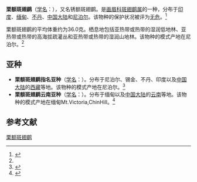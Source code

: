 {{Speciesbox
| name = 栗额斑翅鹛
| image = Actinodura egertoni by John Gould.jpg
| status = LC | status_system = IUCN3.1
| genus = Actinodura
| species = egertoni
| authority = [[约翰·古尔德|Gould]], 1836<ref name='id3164'>{{cite web| url =http://www.bioinfo.cn/db05/BjdwSpecies.php?action=view&id=3164| title =栗额斑翅鹛| work =《中国动物物种编目数据库》| publisher =中国科学院微生物研究所| author =中国科学院动物研究所| accessdate =2009-04-04| deadurl =yes| archiveurl =https://web.archive.org/web/20160305063925/http://www.bioinfo.cn/db05/BjdwSpecies.php?action=view&id=3164| archivedate =2016-03-05}}</ref>
}}

'''栗额斑翅鹛'''（[[学名|学名]]：{{lang|la|''Actinodura egertoni''}}），又名锈额斑翅鹛。是[[画眉科|画眉科]][[斑翅鹛属|斑翅鹛属]]的一种，分布于[[印度|印度]]、[[缅甸|缅甸]]、[[不丹|不丹]]、[[中国大陆|中国大陆]]和[[尼泊尔|尼泊尔]]。该物种的保护状况被评为[[无危|无危]]。<ref>{{cite web|url=http://www.birdlife.org/datazone/speciesfactsheet.php?id=7987&m=0|title=Actinodura egertoni|publisher=[[国际鸟盟|BirdLife.org]]|accessdate=2011-06-27|archive-date=2016-03-04|archive-url=https://web.archive.org/web/20160304224611/http://www.birdlife.org/datazone/speciesfactsheet.php?id=7987&m=0|dead-url=no}}</ref>

栗额斑翅鹛的平均体重约为36.0克。栖息地包括亚热带或热带的湿润低地林、亚热带或热带的高海拔疏灌丛和亚热带或热带的湿润山地林。该物种的模式产地在尼泊尔。<ref name='id3164'/>

==亚种==
*'''栗额斑翅鹛指名亚种'''（[[学名|学名]]：{{lang|la|''Actinodura egertoni egertoni''}}）。分布于尼泊尔、锡金、不丹、印度以及[[中国大陆|中国大陆]]的[[西藏|西藏]]等地。该物种的模式产地在尼泊尔。<ref name='id3165'>{{cite web| url =http://www.bioinfo.cn/db05/BjdwSpecies.php?action=view&id=3165| title =栗额斑翅鹛指名亚种| work =《中国动物物种编目数据库》| publisher =中国科学院微生物研究所| author =中国科学院动物研究所| accessdate =2009-04-04| deadurl =yes| archiveurl =https://web.archive.org/web/20131203122335/http://www.bioinfo.cn/db05/BjdwSpecies.php?action=view| archivedate =2013-12-03}}</ref>
*'''栗额斑翅鹛云南亚种'''（[[学名|学名]]：{{lang|la|''Actinodura egertoni ripponi''}}）。分布于缅甸以及[[中国大陆|中国大陆]]的[[云南|云南]]等地。该物种的模式产地在缅甸Mt.Victoria,ChinHill。<ref name='id3166'>{{cite web| url =http://www.bioinfo.cn/db05/BjdwSpecies.php?action=view&id=3166| title =栗额斑翅鹛云南亚种| work =《中国动物物种编目数据库》| publisher =中国科学院微生物研究所| author =中国科学院动物研究所| accessdate =2009-04-04| deadurl =yes| archiveurl =https://web.archive.org/web/20160305061934/http://www.bioinfo.cn/db05/BjdwSpecies.php?action=view&id=3166| archivedate =2016-03-05}}</ref>

== 参考文献 ==
{{commons category|Actinodura egertoni}}
{{reflist}}
{{Taxonbar|from=Q2668197}}

[[Category:斑翅鹛属|栗额斑翅鹛]]